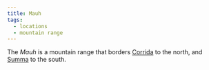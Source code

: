 ```yaml
---
title: Mauh
tags:
  - locations
  - mountain range
---
```



<Stub />

The *Mauh* is a mountain range that borders [Corrida](./corrida.mdx) to the north, and [Summa](./summa.mdx) to the south.

